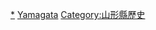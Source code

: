 {{Template:Category:日本都道府縣的行政區劃 (廢除)|山形縣}}

[[Category:山形縣的市町村|*]]
[[Category:日本已廢除的市町村|Yamagata]]
[[Category:山形縣歷史|Category:山形縣歷史]]